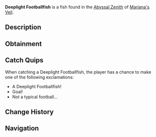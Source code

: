 {{FishInfobox
|image          = Deeplight Footballfish.png
|rarity         = Rare
|sea            = First Sea
|location       = [[Abyssal Zenith]]
|sublocation    = 
|sources        = Fishing Rod
|radar_location = 
|xp             = 325
|weather        = Clear
|time           = 
|season         = Spring
|bait           = Seaweed
|base_weight    = 40
|base_value     = 1000
|weight_range   = 22.5
|base_chance    = 20
|base_resil     = 65
}}
'''Deeplight Footballfish''' is a {{Rarity|Rare}} fish found in the [[Abyssal Zenith]] of [[Mariana's Veil]].

== Description ==
{{Description|A large footballfish with a circular shape, it can light up the entire abyss.|Bestiary Entry}}

== Obtainment ==
{{Description|Typically away from groups, it prefers uncrowded skies.|Bestiary Hint}}
{{Fish Availability|
Mariana's Veil/Abyssal Zenith
|top_rods      = 
Plastic Rod\210632.2\308433.33;
Krampus's Rod\199770.04\270806;
Magma Rod\192747.75\261339.68;
Buddy Bond Rod\156469.63\260985.97;
Fast Rod\130122.59\381411.13;
Firefly Rod\104552.38\420728.98;
Adventurer's Rod\89710.47\375451.64;
Lucky Rod\74065.25\336448.33;
Fungal Rod\78396.1\322275.18;
Long Rod\72736.11\292376.69;
Brick Built Rod\70585.4\284962.6;
Astralhook Rod\110062.07\128698.28;
Ethereal Prism Rod\109573.4\128837;
Seraphic Rod\103868.74\128605.9;
No-Life Rod\100870.89\132056.99;
Free Spirit Rod\97508.42\158522.14;
Rod Of The Forgotten Fang\97133.15\124593.66;
Challenger's Rod\92637.37\122944.8;
Blazebringer Rod\89902.59\126971.05;
Trident Rod\89036.89\154486.38;
Rod Of The Depths\86994.4\115024.65;
Rod Of The Exalted One\86849.87\117378.68;
Zeus Rod\83947.61\113864.77;
Verdant Shear Rod\82960.5\119531.03;
Depthseeker Rod\75074.64\104882.96;
Avalanche Rod\67745.95\95228.26;
Volcanic Rod\65407.71\90060.01;
Steady Rod\28090.81\32628.34
|recommended   = Ethereal Prism Rod
}}

== Catch Quips ==
When catching a Deeplight Footballfish, the player has a chance to make one of the following exclamations:
* A Deeplight Footballfish!
* Goal!
* Not a typical football...

== Change History ==
{{Change History|{{subst:Current Version}}}}

== Navigation ==
{{Fish Navbox|Abyssal Zenith}}